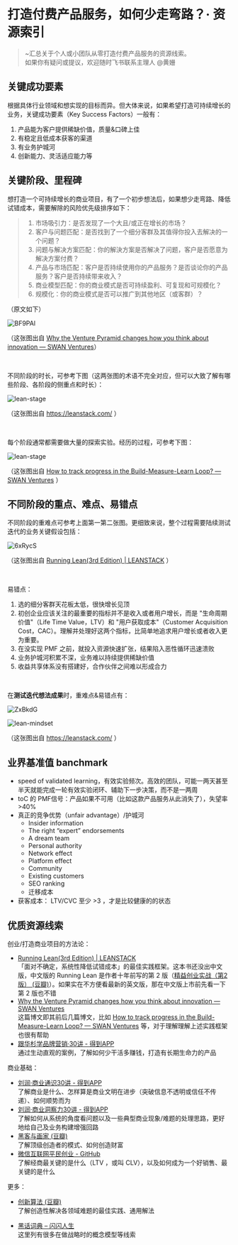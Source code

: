 # 打造付费产品服务，如何少走弯路？· 资源索引

> ~汇总关于个人或小团队从零打造付费产品服务的资源线索。<br />如果你有疑问或提议，欢迎随时飞书联系主理人 @黄姗

## 关键成功要素

根据具体行业领域和想实现的目标而异。但大体来说，如果希望打造可持续增长的业务，关键成功要素（Key Success Factors）一般有：

1. 产品能为客户提供稀缺价值，质量&口碑上佳
2. 有稳定且低成本获客的渠道
3. 有业务护城河
4. 创新能力、灵活适应能力等


## 关键阶段、里程碑

想打造一个可持续增长的商业项目，有了一个初步想法后，如果想少走弯路、降低试错成本，需要解除的风险优先级排序如下：

> 1. 市场吸引力：是否发现了一个大且/或正在增长的市场？
> 2. 客户与问题匹配：是否找到了一个细分客群及其值得你投入去解决的一个问题？
> 3. 问题与解决方案匹配：你的解決方案是否解决了问题，客户是否愿意为解决方案付费？
> 4. 产品与市场匹配：客户是否持续使用你的产品服务？是否谈论你的产品服务？客户是否持续带来收入？
> 5. 商业模型匹配：你的商业模式是否可持续盈利、可复现和可规模化？
> 6. 规模化：你的商业模式是否可以推广到其他地区（或客群）？

（原文如下）

![BF9PAl](https://cdn.sunnyhuang.net/share/BF9PAl.jpg/webp ':size=700')

（这张图出自 [Why the Venture Pyramid changes how you think about innovation — SWAN Ventures](https://www.swan.ventures/blog/2017/8/22/venture-pyramid)）


<br />

不同阶段的时长，可参考下图（这两张图的术语不完全对应，但可以大致了解有哪些阶段、各阶段的侧重点和时长）：

![lean-stage](https://cdn.sunnyhuang.net/share/lean-stage.jpg)

（这张图出自 https://leanstack.com/ ）




<br />

每个阶段通常都需要做大量的探索实验。经历的过程，可参考下图：

![lean-stage](https://cdn.sunnyhuang.net/clipping/venture%20pyramid2.jpg)

（这张图出自 [How to track progress in the Build-Measure-Learn Loop? — SWAN Ventures](https://www.swan.ventures/blog/2017/8/31/how-to-track-progress-in-the-build-measure-learn-loop) ）



## 不同阶段的重点、难点、易错点



不同阶段的重难点可参考上面第一第二张图。更细致来说，整个过程需要陆续测试迭代的业务关键假设包括：

![6xRycS](https://cdn.sunnyhuang.net/share/6xRycS.jpg/webp ':size=700')

（这张图出自 [Running Lean(3rd Edition) | LEANSTACK](https://leanstack.com/books/runninglean) ）


<br />

易错点：

1. 选的细分客群天花板太低，很快增长见顶
1. 初创企业应该关注的最重要的指标并不是收入或者用户增长，而是 "生命周期价值"（Life Time Value，LTV）和 "用户获取成本"（Customer Acquisition Cost，CAC）。理解并处理好这两个指标，比简单地追求用户增长或者收入更为重要。
1. 在没实现 PMF 之前，就投入资源快速扩张，结果陷入恶性循环迅速溃败
4. 业务护城河积累不深，业务难以持续提供稀缺价值
3. 收益共享体系没有搭建好，合作伙伴之间难以形成合力

<br />

在**测试迭代想法成果**时，重难点&易错点有：

![ZxBkdG](https://cdn.sunnyhuang.net/share/SCR-20230301-nrw.png ':size=700')


![lean-mindset](https://cdn.sunnyhuang.net/share/lean-mindset.jpg/webp ':size=500')

（这张图出自 https://leanstack.com/ ）

## 业界基准值 banchmark

- speed of validated learning，有效实验频次。高效的团队，可能一两天甚至半天就能完成一轮有效实验闭环、辅助下一步决策，而不是一两周
- toC 的 PMF信号：产品如果不可用（比如这款产品服务从此消失了），失望率>40%
- 真正的竞争优势（unfair advantage）/护城河
    - Insider information
    - The right “expert” endorsements
    - A dream team
    - Personal authority
    - Network effect
    - Platform effect
    - Community
    - Existing customers
    - SEO ranking
    - 迁移成本
- 获客成本： LTV/CVC 至少 >3 ，才是比较健康的的状态



## 优质资源线索

创业/打造商业项目的方法论：

- [Running Lean(3rd Edition) | LEANSTACK](https://leanstack.com/books/runninglean) <br />「面对不确定，系统性降低试错成本」的最佳实践框架。这本书还没出中文版，中文版的 Running Lean 是作者十年前写的第 2 版（[精益创业实战（第2版） (豆瓣)](https://book.douban.com/subject/20505765/)）。如果实在不方便看最新的英文版，那在中文版上市前先看一下第 2 版也不错 
- [Why the Venture Pyramid changes how you think about innovation — SWAN Ventures](https://www.swan.ventures/blog/2017/8/22/venture-pyramid) <br />
这篇博文即其前后几篇博文，比如 [How to track progress in the Build-Measure-Learn Loop? — SWAN Ventures](https://www.swan.ventures/blog/2017/8/31/how-to-track-progress-in-the-build-measure-learn-loop) 等，对于理解理解上述实践框架也很有帮助
- [跟华杉学品牌营销·30讲 - 得到APP](https://www.dedao.cn/course/detail?id=NPLjb1BvMZlX8BPFl2Vzgenm2r78Ak) <br /> 通过生动直观的案例，了解如何少干活多赚钱，打造有长期生命力的产品


商业基础：

- [刘润·商业通识30讲 - 得到APP](https://www.dedao.cn/course/detail?id=nb9L2q1e3OxKBPNsZZJrgN8P0Rwo6B) <br />了解商业是什么、怎样算是商业文明在进步（突破信息不透明或信任不传递）、如何顺势而为
- [刘润·商业洞察力30讲 - 得到APP](https://www.dedao.cn/course/detail?id=v12pOMZN7mbJwgMs2pJDrjxdYaGkoE) <br />了解如何从系统的角度看问题以及一些典型商业现象/难题的处理思路，更好地给自己及业务构建增强回路
- [黑客与画家 (豆瓣)](https://book.douban.com/subject/6021440/)<br />了解顶级创造者的模式、如何创造财富
- [微信互联网平民创业 - GitHub](https://github.com/xiaolai/everyones-guide-for-starting-up-on-wechat-network)<br />了解经商最关键的是什么（LTV ，或叫 CLV），以及如何成为一个好销售、最关键的是什么




更多：

- [创新算法 (豆瓣)](https://book.douban.com/subject/3354596/) <br />了解创造性解决各领域难题的最佳实践、通用解法

- [黑话词典 – 闪闪人生](/glossary) <br />
这里列有很多在做战略时的概念模型等线索